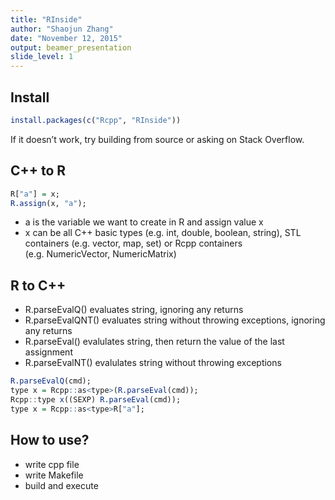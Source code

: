 ```yaml
---
title: "RInside"
author: "Shaojun Zhang"
date: "November 12, 2015"
output: beamer_presentation
slide_level: 1
---
```


## Install
```r
install.packages(c("Rcpp", "RInside"))
```
If it doesn't work, try building from source or asking on Stack Overflow.

## C++ to R
```r
R["a"] = x;
R.assign(x, "a");
```
- a is the variable we want to create in R and assign value x
- x can be all C++ basic types (e.g. int, double, boolean, string), STL containers (e.g. vector, map, set) or Rcpp containers (e.g. NumericVector, NumericMatrix)

## R to C++
- R.parseEvalQ() evaluates string, ignoring any returns
- R.parseEvalQNT() evaluates string without throwing exceptions, ignoring any returns
- R.parseEval() evalulates string, then return the value of the last assignment
- R.parseEvalNT() evalulates string without throwing exceptions
```r
R.parseEvalQ(cmd);
type x = Rcpp::as<type>(R.parseEval(cmd));
Rcpp::type x((SEXP) R.parseEval(cmd));
type x = Rcpp::as<type>R["a"];
```

## How to use?
- write cpp file
- write Makefile
- build and execute
